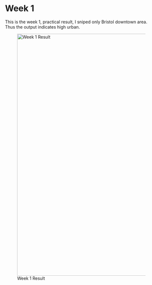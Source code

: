 # Week 1 {.unnumbered}

This is the week 1, practical result, I sniped only Bristol downtown area. Thus the output indicates high urban.

![Week 1 Result](images/Screenshot 2024-01-29 202650.png){width="800"}
